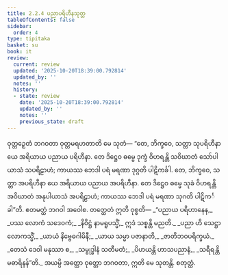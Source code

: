 ```yaml
---
title: 2.2.4 ပညာပရိဟီနသုတ္တ
tableOfContents: false
sidebar:
  order: 4
type: tipitaka
basket: su
book: it
review:
  current: review
  updated: '2025-10-20T18:39:00.792814'
  updated_by: ''
  notes: ''
  history:
  - state: review
    date: '2025-10-20T18:39:00.792814'
    updated_by: ''
    notes: ''
    previous_state: draft
---
```



<DynamicBreadcrumb />


<ReviewStatus review={frontmatter.review} showDetails={true} />

<HypothesisAnnotation frontmatter={frontmatter} />

<Division number="41" book="it" e="ch" v="18" p="219">

<Paragraph number="259" book="it">
ဝုတ္တဉှေတံ ဘဂဝတာ ဝုတ္တမရဟတာတိ မေ သုတံ—
</Paragraph>

<Paragraph number="260" book="it">
“တေ, ဘိက္ခဝေ, သတ္တာ သုပရိဟီနာ ယေ အရိယာယ ပညာယ ပရိဟီနာ. တေ ဒိဋ္ဌေဝ ဓမ္မေ ဒုက္ခံ ဝိဟရန္တိ သဝိဃာတံ သော်ပါယာသံ သပရိဠာဟံ; ကာယဿ ဘေဒါ ပရံ မရဏာ ဒုဂ္ဂတိ ပါဋိကင်္ခါ. တေ, ဘိက္ခဝေ, သတ္တာ အပရိဟီနာ ယေ အရိယာယ ပညာယ အပရိဟီနာ. တေ ဒိဋ္ဌေဝ ဓမ္မေ သုခံ ဝိဟရန္တိ အဝိဃာတံ အနုပါယာသံ အပရိဠာဟံ; ကာယဿ ဘေဒါ ပရံ မရဏာ သုဂတိ ပါဋိကင်္ခါ”တိ. ဧတမတ္ထံ ဘဂဝါ အဝေါစ. တတ္ထေတံ ဣတိ ဝုစ္စတိ—
</Paragraph>

<Paragraph number="261" type="verses" book="it">
_“ပညာယ ပရိဟာနေန,_  
_ပဿ လောကံ သဒေဝကံ;_  
_နိဝိဋ္ဌံ နာမရူပသ္မိံ,_  
ဣဒံ သစ္စန္တိ မညတိ._  

</Paragraph>

<Paragraph number="262" type="verses" book="it">
_ပညာ ဟိ သေဋ္ဌာ လောကသ္မိံ,_  
_ယာယံ နိဗ္ဗေဓဂါမိနီ;_  
_ယာယ သမ္မာ ပဇာနာတိ,_  
_ဇာတိဘဝပရိက္ခယံ._  

</Paragraph>

<Paragraph number="263" type="verses" book="it">
_တေသံ ဒေဝါ မနုဿာ စ,_  
_သမ္ဗုဒ္ဓါနံ သတီမတံ;_  
_ပိဟယန္တိ ဟာသပညာနံ,_  
_သရီရန္တိမဓာရိနန်”တိ._  

</Paragraph>

<Paragraph number="264" book="it">
အယမ္ပိ အတ္ထော ဝုတ္တော ဘဂဝတာ, ဣတိ မေ သုတန္တိ.

</Paragraph>
</Division>

<Paragraph number="265" type="center" book="it">
စတုတ္ထံ.
</Paragraph>